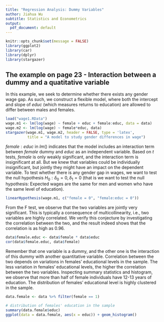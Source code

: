 ```yaml
---
title: "Regression Analysis: Dummy Variables"
author: Jiahua Wu
subtitle: Statistics and Econometrics
output:
  pdf_document: default
---
```


```r
knitr::opts_chunk$set(message = FALSE)
library(ggplot2)
library(car)
library(dplyr)
library(stargazer)
```

## The example on page 23 - Interaction between a dummy and a quatitative variable
In this example, we seek to determine whether there exists any gender wage gap. As such, we construct a flexible model, where both the intercept and slope of $educ$ (which measures returns to education) are allowed to differ between males and females.
```r
load("wage1.RData")
wage.m1 <- lm(log(wage) ~ female + educ + female:educ, data = data)
wage.m2 <- lm(log(wage) ~ female*educ, data)
stargazer(wage.m1, wage.m2, header = FALSE, type = 'latex', 
          title = "A model to study gender differences in wage")
```

$female:educ$ in $lm()$ indicates that the model includes an interaction term between $female$ dummy and $educ$ as an independent variable. Based on $t$ tests, $female$ is only weakly significant, and the interaction term is insignificant at all. But we knew that variables could be individually insignificant, but jointly they might have an impact on the dependent variable. To test whether there is any gender gap in wages, we want to test the null hypothesis $H_0:\delta_0=0, \delta_1=0$ (that is we want to test the null hypothesis: Expected wages are the same for men and women who have
the same level of education).
```r
linearHypothesis(wage.m1, c("female = 0", "female:educ = 0"))
```
From the F test, we observe that the two variables are jointly very significant. This is typically a consequence of multicollinearity, i.e., two variables are highly correlated. We verify this conjecture by investigating the correlation between the two, and the result indeed shows that the correlation is as high as 0.96.
```r
data$female.educ <- data$female * data$educ
cor(data$female.educ, data$female)
```
Remember that one variable is a dummy, and the other one is the interaction of this dummy with another quantitative variable. Correlation between the two depends on variations in females' educational levels in the sample. The less variation in females' educational levels, the higher the correlation between the two variables. Inspecting summary statistics and histogram, we observe that more than half of female individuals have 12-13 years of education. The distribution of females' educational level is highly clustered in the sample.
```r
data.female <- data %>% filter(female == 1)

# distribution of females' education in the sample
summary(data.female$educ)
ggplot(data = data.female, aes(x = educ)) + geom_histogram()
```